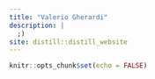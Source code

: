 ```yaml
---
title: "Valerio Gherardi"
description: |
  ;)
site: distill::distill_website
---
```


```r
knitr::opts_chunk$set(echo = FALSE)
```

